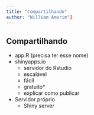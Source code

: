 ```yaml
---
title: "Compartilhando"
author: "William Amorim"]
---
```


## Compartilhando

- app.R (precisa ter esse nome)
- shinyapps.io
   - servidor do Rstudio
   - escalável
   - fácil
   - gratuito*
   - explicar como publicar
- Servidor próprio
   - Shiny server
